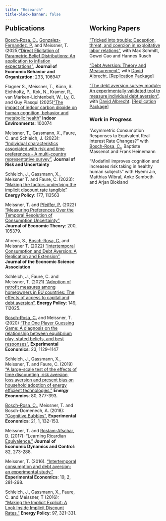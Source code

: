 ```yaml
---
title: "Research"
title-block-banner: false
---
```


::: {style="display: flex; justify-content: space-between;"}
<!-- Publications Column -->

::: {style="flex: 1; padding-right: 20px; margin-top: -34px;"}
## Publications

[Bosch-Rosa, C.](https://www.boschrosa.com/){.black-link}, [Gonzalez-Fernandez, P.](https://www.pgonzalezfernandez.com/){.black-link} and Meissner, T. (2025)["Direct Elicitation of Parametric Belief Distributions: An application to inflation expectations"](https://doi.org/10.1016/j.jebo.2025.106947), **Journal of Economic Behavior and Organization**: 233, 106947

Flagner S., Meissner, T., Künn, S. Eichholtz, P., Kok, N., Kramer, R., van Marken-Lichtenbelt, W., Ly, C. and Guy Plasqui (2025)["The impact of indoor carbon dioxide on human cognition, behavior and metabolic health"](https://doi.org/10.1016/j.indenv.2025.100074) **Indoor Environments**: 100074 

Meissner, T., Gassmann, X., Faure, C. and Schleich, J. (2023): ["Individual characteristics associated with risk and time preferences - A multi-country representative survey"](https://link.springer.com/content/pdf/10.1007/s11166-022-09383-y.pdf), **Journal of Risk and Uncertainty**

Schleich, J., Gassmann, X., Meissner T. and Faure, C. (2023): ["Making the factors underlying the implicit discount rate tangible"](https://doi.org/10.1016/j.enpol.2023.113563) **Energy Policy**: 177, 113563

Meissner, T. and [Pfeiffer, P.](https://sites.google.com/view/philipppfeiffer/){.black-link} (2022) ["Measuring Preferences Over the Temporal Resolution of Consumption Uncertainty"](https://doi.org/10.1016/j.jet.2021.105379), **Journal of Economic Theory**: 200, 105379.

Ahrens, S., [Bosch-Rosa, C.](https://www.boschrosa.com/){.black-link} and Meissner T. (2022) ["Intertemporal Consumption and Debt Aversion: A Replication and Extension"](https://link.springer.com/content/pdf/10.1007/s40881-022-00118-y.pdf), **Journal of the Economic Science Association**

Schleich, J., Faure, C. and Meissner, T. (2021) ["Adoption of retrofit measures among homeowners in EU countries: The effects of access to capital and debt aversion"](https://www.sciencedirect.com/science/article/pii/S0301421520307369), **Energy Policy**: 149, 112025.

[Bosch-Rosa, C.](https://www.boschrosa.com/){.black-link} and Meissner, T. (2020) ["The One Player Guessing Game: A diagnosis on the relationship between equilibrium play, stated beliefs, and best responses"](http://doi.org/10.1007/s10683-020-09642-2), **Experimental Economics**: 23, 1129--1147

Schleich, J., Gassmann, X., Meissner, T. and Faure, C. (2019) ["A large-scale test of the effects of time discounting, risk aversion, loss aversion and present bias on household adoption of energy efficient technologies."](https://doi.org/10.1016/j.eneco.2018.12.018) **Energy Economics**: 80, 377-393.

[Bosch-Rosa, C.](https://www.boschrosa.com/){.black-link}, Meissner, T. and Bosch-Domenech, A. (2018): ["Cognitive Bubbles"](https://link.springer.com/article/10.1007/s10683-017-9529-0), **Experimental Economics**: 21, 1, 132-153.

Meissner, T. and [Rostam-Afschar, D.](https://rostam-afschar.de/){.black-link} (2017): ["Learning Ricardian Equivalence."](https://www.sciencedirect.com/science/article/pii/S0165188917301495) **Journal of Economic Dynamics and Control**: 82, 273-288.

Meissner, T. (2016). ["Intertemporal consumption and debt aversion: an experimental study."](https://link.springer.com/article/10.1007/s10683-015-9437-0) **Experimental Economics**: 19, 2, 281-298.

Schleich, J., Gassmann, X., Faure, C. and Meissner, T (2016): ["Making the Implicit Explicit: A Look Inside Implicit Discount Rates."](https://www.sciencedirect.com/science/article/pii/S0301421516304050) **Energy Policy**: 97, 321-331.
:::

<!-- Working Papers Column -->

::: {style="flex: 1; padding-left: 20px; margin-top: -34px;"}
## Working Papers

["Tricked into trouble: Deception, threat, and coercion in exploitative labor relations"](http://cris.maastrichtuniversity.nl/ws/portalfiles/portal/276159447/RM25007.pdf), with Max Schmitt, Gewei Cao and Hannes Rusch


["Debt Aversion: Theory and Measurement"](https://arxiv.org/pdf/2207.07538.pdf), with [David Albrecht](https://da-lbrecht.github.io/){.black-link}. [ [Replication Package] ](https://osf.io/7sm2f/?view_only=8466d18f89d1492b81baf7ec84ef12ea){.black-link}


["The debt aversion survey module: An experimentally validated tool to measure individual debt aversion"](https://arxiv.org/pdf/2211.02742.pdf), with [David Albrecht](https://da-lbrecht.github.io/){.black-link}. [ [Replication Package] ](https://osf.io/7sm2f/?view_only=8466d18f89d1492b81baf7ec84ef12ea){.black-link}

### Work in Progress

"Asymmetric Consumption Responses to Equivalent Real Interest Rate Changes?" with [Bosch-Rosa, C.](https://www.boschrosa.com/){.black-link}, Baptiste Massenot and Frank Heinemann

"Modafinil improves cognition and increases risk taking in healthy human subjects” with Hyemi
Jin, Matthias Wibral, Anke Sambeth and Arjan Blokland




:::
:::
